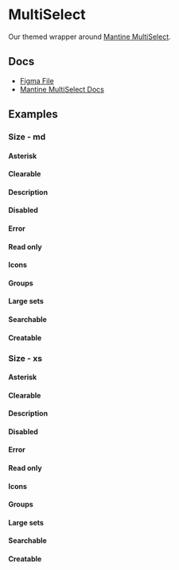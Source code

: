 
<Meta of={MultiSelectStories} />

# MultiSelect

Our themed wrapper around [Mantine MultiSelect](https://v6.mantine.dev/core/multi-select/).

## Docs

- [Figma File](https://www.figma.com/file/21uCY0czmCfb6QBjRce0I8/Input-%2F-MultiSelect?type=design&node-id=1-96&mode=design&t=Mk8RP6HsneuWzHtr-0)
- [Mantine MultiSelect Docs](https://v6.mantine.dev/core/multiselect/)

## Examples

<Canvas of={MultiSelectStories.Default} />

### Size - md

<Canvas of={MultiSelectStories.EmptyMd} />

#### Asterisk

<Canvas of={MultiSelectStories.AsteriskMd} />

#### Clearable

<Canvas of={MultiSelectStories.ClearableMd} />

#### Description

<Canvas of={MultiSelectStories.DescriptionMd} />

#### Disabled

<Canvas of={MultiSelectStories.DisabledMd} />

#### Error

<Canvas of={MultiSelectStories.ErrorMd} />

#### Read only

<Canvas of={MultiSelectStories.ReadOnlyMd} />

#### Icons

<Canvas of={MultiSelectStories.IconsMd} />

#### Groups

<Canvas of={MultiSelectStories.GroupsMd} />

#### Large sets

<Canvas of={MultiSelectStories.LargeSetsMd} />

#### Searchable

<Canvas of={MultiSelectStories.SearchableMd} />

#### Creatable

<Canvas of={MultiSelectStories.CreatableMd} />

### Size - xs

<Canvas of={MultiSelectStories.EmptyXs} />

#### Asterisk

<Canvas of={MultiSelectStories.AsteriskXs} />

#### Clearable

<Canvas of={MultiSelectStories.ClearableXs} />

#### Description

<Canvas of={MultiSelectStories.DescriptionXs} />

#### Disabled

<Canvas of={MultiSelectStories.DisabledXs} />

#### Error

<Canvas of={MultiSelectStories.ErrorXs} />

#### Read only

<Canvas of={MultiSelectStories.ReadOnlyXs} />

#### Icons

<Canvas of={MultiSelectStories.IconsXs} />

#### Groups

<Canvas of={MultiSelectStories.GroupsXs} />

#### Large sets

<Canvas of={MultiSelectStories.LargeSetsXs} />

#### Searchable

<Canvas of={MultiSelectStories.SearchableXs} />

#### Creatable

<Canvas of={MultiSelectStories.CreatableXs} />
